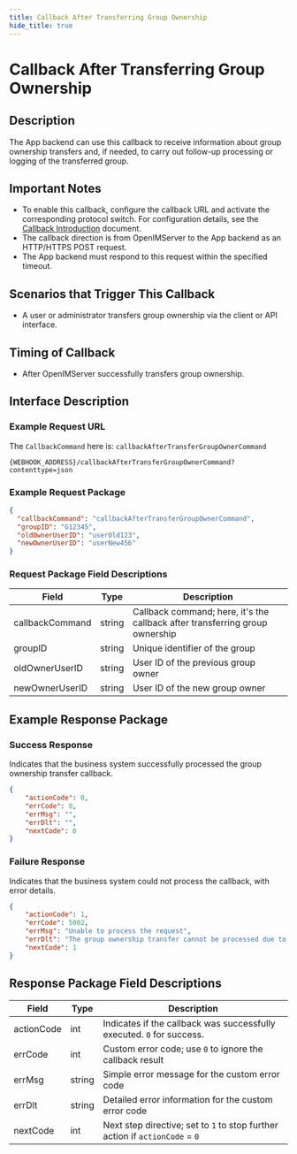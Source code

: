 ```yaml
---
title: Callback After Transferring Group Ownership
hide_title: true
---
```


# Callback After Transferring Group Ownership

## Description
The App backend can use this callback to receive information about group ownership transfers and, if needed, to carry out follow-up processing or logging of the transferred group.

## Important Notes
- To enable this callback, configure the callback URL and activate the corresponding protocol switch. For configuration details, see the [Callback Introduction](../introduction) document.
- The callback direction is from OpenIMServer to the App backend as an HTTP/HTTPS POST request.
- The App backend must respond to this request within the specified timeout.

## Scenarios that Trigger This Callback
- A user or administrator transfers group ownership via the client or API interface.

## Timing of Callback
- After OpenIMServer successfully transfers group ownership.

## Interface Description

### Example Request URL
The `CallbackCommand` here is: `callbackAfterTransferGroupOwnerCommand`

```plaintext
{WEBHOOK_ADDRESS}/callbackAfterTransferGroupOwnerCommand?contenttype=json
```

### Example Request Package
```json
{
  "callbackCommand": "callbackAfterTransferGroupOwnerCommand",
  "groupID": "G12345",
  "oldOwnerUserID": "userOld123",
  "newOwnerUserID": "userNew456"
}
```

### Request Package Field Descriptions

| Field            | Type   | Description                                      |
|------------------|--------|--------------------------------------------------|
| callbackCommand  | string | Callback command; here, it's the callback after transferring group ownership |
| groupID          | string | Unique identifier of the group                   |
| oldOwnerUserID   | string | User ID of the previous group owner              |
| newOwnerUserID   | string | User ID of the new group owner                   |

## Example Response Package

### Success Response
Indicates that the business system successfully processed the group ownership transfer callback.

```json
{
    "actionCode": 0,
    "errCode": 0,
    "errMsg": "",
    "errDlt": "",
    "nextCode": 0
}
```

### Failure Response
Indicates that the business system could not process the callback, with error details.

```json
{
    "actionCode": 1,
    "errCode": 5002,
    "errMsg": "Unable to process the request",
    "errDlt": "The group ownership transfer cannot be processed due to internal policy",
    "nextCode": 1
}
```

## Response Package Field Descriptions

| Field          | Type        | Description                                                     |
|----------------|-------------|-----------------------------------------------------------------|
| actionCode     | int         | Indicates if the callback was successfully executed. `0` for success. |
| errCode        | int         | Custom error code; use `0` to ignore the callback result        |
| errMsg         | string      | Simple error message for the custom error code                  |
| errDlt         | string      | Detailed error information for the custom error code            |
| nextCode       | int         | Next step directive; set to `1` to stop further action if `actionCode` = `0` |
